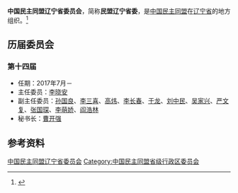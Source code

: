 {{Infobox PRCG
|机构名称 = 中国民主同盟辽宁省委员会
|标志1    =
|格言1    =
|届数     = 十四
|任期始   = 
|任期终   =
|职位1    = 主任委员
|人员1    = [[李晓安|李晓安]]
|职位2    = 副主任委员
|人员2    = [[孙国良|孙国良]]、[[李三喜|李三喜]]、[[高炜|高炜]]、[[李长春|李长春]]、[[于龙|于龙]]、[[刘中民|刘中民]]、[[吴家兴|吴家兴]]、[[严文复|严文复]]、[[张国琛|张国琛]]、[[李萌娇|李萌娇]]、[[阎浩林|阎浩林]]
|人数2    =
|职位3    =
|人员3    =
|组织法规 = 中国民主同盟章程
|上级机构 = [[中国民主同盟中央委员会|中国民主同盟中央委员会]]
|机构类型 = [[民主党派|民主党派]][[中国一级行政区|省级行政区]][[委员会|委员会]]
|行政级别 = 正厅级
|场所1    = 
|地址1    = 
|邮编1    = 
|电话1    = 
|官网1    = {{url|http://www.minmengln.cn}}
}}
'''中国民主同盟辽宁省委员会'''，简称'''民盟辽宁省委'''，是[[中国民主同盟|中国民主同盟]]在[[辽宁省|辽宁省]]的地方组织。<ref>{{Cite book|title=中华人民共和国职官志|author=何虎生, 李耀东, 向常福主编|publisher=中国社会出版社|year=2003|isbn=9787800883934|location=北京|pages=}}</ref>

== 历届委员会 ==
=== 第十四届 ===
* 任期：2017年7月－
* 主任委员：[[李晓安|李晓安]]
* 副主任委员：[[孙国良|孙国良]]、[[李三喜|李三喜]]、[[高炜|高炜]]、[[李长春|李长春]]、[[于龙|于龙]]、[[刘中民|刘中民]]、[[吴家兴|吴家兴]]、[[严文复|严文复]]、[[张国琛|张国琛]]、[[李萌娇|李萌娇]]、[[阎浩林|阎浩林]]
* 秘书长：[[曹开强|曹开强]]

== 参考资料 ==
{{reflist}}

{{中华人民共和国各省级行政区|委员会|中国民主同盟|仅内地=yes}}

{{Authority control}}
[[Category:中国民主同盟辽宁省委员会|]]
[[Category:中国民主同盟省级行政区委员会|Category:中国民主同盟省级行政区委员会]]